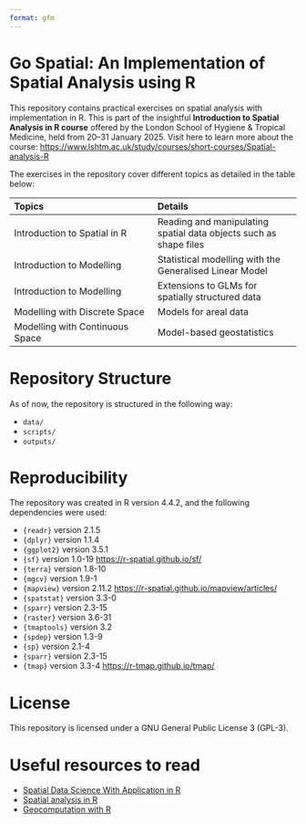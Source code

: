 ```yaml
---
format: gfm
---
```


# Go Spatial: An Implementation of Spatial Analysis using R

This repository contains practical exercises on spatial analysis with implementation
in R. This is part of the insightful **Introduction to Spatial Analysis in R course** 
offered by the London School of Hygiene & Tropical Medicine, held from 20–31 
January 2025. Visit here to learn more about the course: 
<https://www.lshtm.ac.uk/study/courses/short-courses/Spatial-analysis-R>

The exercises in the repository cover different topics as detailed in the table below: 

| Topics | Details |
| :--- | :--- |
| Introduction to Spatial in R | Reading and manipulating spatial data objects such as shape files |
| Introduction to Modelling | Statistical modelling with the Generalised Linear Model |
| Introduction to Modelling | Extensions to GLMs for spatially structured data |
| Modelling with Discrete Space | Models for areal data |
| Modelling with Continuous Space | Model-based geostatistics |

# Repository Structure 
As of now, the repository is structured in the following way: 

* `data/`
* `scripts/`
* `outputs/`

# Reproducibility
The repository was created in R version 4.4.2, and the following dependencies were used:

* `{readr}` version 2.1.5
* `{dplyr}` version 1.1.4
* `{ggplot2}` version 3.5.1
* `{sf}` version 1.0-19              <https://r-spatial.github.io/sf/>
* `{terra}` version 1.8-10
* `{mgcv}` version 1.9-1
* `{mapview}` version 2.11.2         <https://r-spatial.github.io/mapview/articles/>
* `{spatstat}` version 3.3-0
* `{sparr}` version 2.3-15
* `{raster}` version 3.6-31
* `{tmaptools}` version 3.2
* `{spdep}` version 1.3-9
* `{sp}` version 2.1-4
* `{sparr}` version 2.3-15
* `{tmap}` version 3.3-4              <https://r-tmap.github.io/tmap/>

# License
This repository is licensed under a GNU General Public License 3 (GPL-3).

# Useful resources to read 

+ [Spatial Data Science With Application in R](https://r-spatial.org/book/)
+ [Spatial analysis in R](https://isair2025.netlify.app/02_intro_spatial/notes/intro_spatial_notes.pdf)
+ [Geocomputation with R](https://r.geocompx.org)
